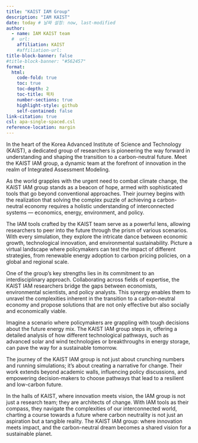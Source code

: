 ```yaml
---
title: "KAIST IAM Group"
description: "IAM KAIST"
date: today # 날짜 설정: now, last-modified
author:
  - name: IAM KAIST team 
  #  url: 
    affiliation: KAIST
    #affiliation-url: 
title-block-banner: false
#title-block-banner: "#562457"
format:
  html:
    code-fold: true
    toc: true
    toc-depth: 2
    toc-title: 목차
    number-sections: true
    highlight-style: github    
    self-contained: false
link-citation: true
csl: apa-single-spaced.csl
reference-location: margin
---
```


In the heart of the Korea Advanced Institute of Science and Technology (KAIST), a dedicated group of researchers is pioneering the way forward in understanding and shaping the transition to a carbon-neutral future. Meet the KAIST IAM group, a dynamic team at the forefront of innovation in the realm of Integrated Assessment Modeling.

As the world grapples with the urgent need to combat climate change, the KAIST IAM group stands as a beacon of hope, armed with sophisticated tools that go beyond conventional approaches. Their journey begins with the realization that solving the complex puzzle of achieving a carbon-neutral economy requires a holistic understanding of interconnected systems --- economics, energy, environment, and policy.

The IAM tools crafted by the KAIST team serve as a powerful lens, allowing researchers to peer into the future through the prism of various scenarios. With every simulation, they explore the intricate dance between economic growth, technological innovation, and environmental sustainability. Picture a virtual landscape where policymakers can test the impact of different strategies, from renewable energy adoption to carbon pricing policies, on a global and regional scale.

One of the group's key strengths lies in its commitment to an interdisciplinary approach. Collaborating across fields of expertise, the KAIST IAM researchers bridge the gaps between economists, environmental scientists, and policy analysts. This synergy enables them to unravel the complexities inherent in the transition to a carbon-neutral economy and propose solutions that are not only effective but also socially and economically viable.

Imagine a scenario where policymakers are grappling with tough decisions about the future energy mix. The KAIST IAM group steps in, offering a detailed analysis of how different technological pathways, such as advanced solar and wind technologies or breakthroughs in energy storage, can pave the way for a sustainable tomorrow.

The journey of the KAIST IAM group is not just about crunching numbers and running simulations; it's about creating a narrative for change. Their work extends beyond academic walls, influencing policy discussions, and empowering decision-makers to choose pathways that lead to a resilient and low-carbon future.

In the halls of KAIST, where innovation meets vision, the IAM group is not just a research team; they are architects of change. With IAM tools as their compass, they navigate the complexities of our interconnected world, charting a course towards a future where carbon neutrality is not just an aspiration but a tangible reality. The KAIST IAM group: where innovation meets impact, and the carbon-neutral dream becomes a shared vision for a sustainable planet.
